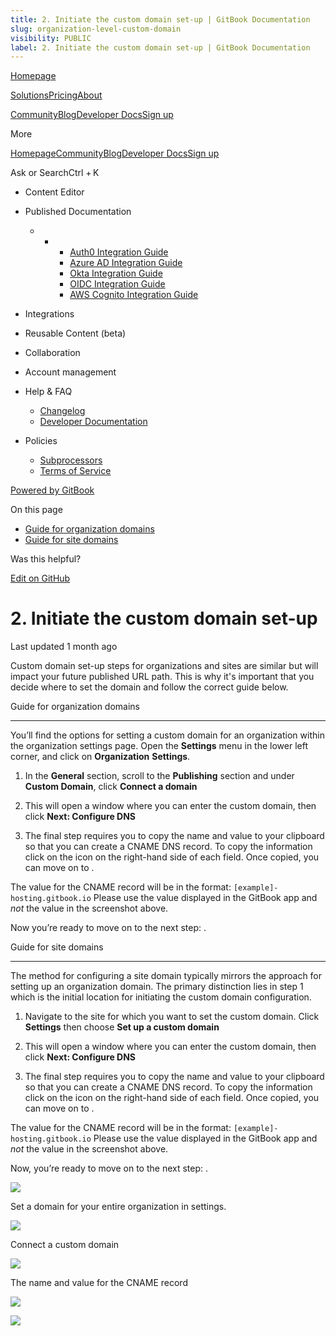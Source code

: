 ```yaml
---
title: 2. Initiate the custom domain set-up | GitBook Documentation
slug: organization-level-custom-domain
visibility: PUBLIC
label: 2. Initiate the custom domain set-up | GitBook Documentation
---
```

[Homepage](https://www.gitbook.com/)

[Solutions](https://www.gitbook.com/solutions/public-docs)[Pricing](https://www.gitbook.com/pricing)[About](https://www.gitbook.com/about)

[Community](https://github.com/GitbookIO/community)[Blog](https://www.gitbook.com/blog)[Developer Docs](https://developer.gitbook.com/)[Sign up](https://gitbook.com/join)

More

[Homepage](https://www.gitbook.com/)[Community](https://github.com/GitbookIO/community)[Blog](https://www.gitbook.com/blog)[Developer Docs](https://developer.gitbook.com/)[Sign up](https://gitbook.com/join)

Ask or SearchCtrl + K

*   Content Editor
    
*   Published Documentation
    
    *   *   *   [Auth0 Integration Guide](https://developer.gitbook.com/visitor-authentication/guides/integrations/how-to-use-auth0-integration-for-visitor-authentication)
            *   [Azure AD Integration Guide](https://developer.gitbook.com/visitor-authentication/guides/integrations/how-to-use-azure-ad-integration-for-visitor-authentication)
            *   [Okta Integration Guide](https://developer.gitbook.com/visitor-authentication/guides/integrations/how-to-use-okta-integration-for-visitor-authentication)
            *   [OIDC Integration Guide](https://developer.gitbook.com/visitor-authentication/guides/integrations/how-to-use-the-oidc-integration-for-visitor-authentication)
            *   [AWS Cognito Integration Guide](https://developer.gitbook.com/visitor-authentication/guides/integrations/how-to-use-the-aws-cognito-integration-for-visitor-authentication)
            
        
    
*   Integrations
    
*   Reusable Content (beta)
    
*   Collaboration
    
*   Account management
    
*   Help & FAQ
    
    *   [Changelog](https://changelog.gitbook.com/)
    *   [Developer Documentation](https://developer.gitbook.com/)
*   Policies
    
    *   [Subprocessors](https://policies.gitbook.com/security/subprocessors)
    *   [Terms of Service](https://policies.gitbook.com/terms)

[Powered by GitBook](https://www.gitbook.com/?utm_source=content&utm_medium=trademark&utm_campaign=NkEGS7hzeqa35sMXQZ4X)

On this page

*   [Guide for organization domains](#guide-for-organization-domains)
*   [Guide for site domains](#guide-for-site-domains)

Was this helpful?

[Edit on GitHub](https://github.com/GitbookIO/public-docs/blob/main/published-documentation/custom-domain/organization-level-custom-domain.md)

2\. Initiate the custom domain set-up
=====================================

Last updated 1 month ago

Custom domain set-up steps for organizations and sites are similar but will impact your future published URL path. This is why it's important that you decide where to set the domain and follow the correct guide below.

[](#guide-for-organization-domains)

Guide for organization domains


-----------------------------------------------------------------------

You’ll find the options for setting a custom domain for an organization within the organization settings page. Open the **Settings** menu in the lower left corner, and click on **Organization** **Settings**.

1.  In the **General** section, scroll to the **Publishing** section and under **Custom Domain**, click **Connect a domain**
    
2.  This will open a window where you can enter the custom domain, then click **Next: Configure DNS**
    
3.  The final step requires you to copy the name and value to your clipboard so that you can create a CNAME DNS record. To copy the information click on the icon on the right-hand side of each field. Once copied, you can move on to .
    

The value for the CNAME record will be in the format: `[example]-hosting.gitbook.io` Please use the value displayed in the GitBook app and _not_ the value in the screenshot above.

Now you’re ready to move on to the next step: .

[](#guide-for-site-domains)

Guide for site domains


-------------------------------------------------------

The method for configuring a site domain typically mirrors the approach for setting up an organization domain. The primary distinction lies in step 1 which is the initial location for initiating the custom domain configuration.

1.  Navigate to the site for which you want to set the custom domain. Click **Settings** then choose **Set up a custom domain**
    

1.  This will open a window where you can enter the custom domain, then click **Next: Configure DNS**
    

1.  The final step requires you to copy the name and value to your clipboard so that you can create a CNAME DNS record. To copy the information click on the icon on the right-hand side of each field. Once copied, you can move on to .
    

The value for the CNAME record will be in the format: `[example]-hosting.gitbook.io` Please use the value displayed in the GitBook app and _not_ the value in the screenshot above.

Now, you’re ready to move on to the next step: .

![](https://docs.gitbook.com/~gitbook/image?url=https%3A%2F%2F1050631731-files.gitbook.io%2F%7E%2Ffiles%2Fv0%2Fb%2Fgitbook-x-prod.appspot.com%2Fo%2Fspaces%252FNkEGS7hzeqa35sMXQZ4X%252Fuploads%252Fv2Fuh701GrgbX3QeNZ8g%252Forganization-domain.png%3Falt%3Dmedia%26token%3D65b52f22-3eda-4422-93b6-e01f04ebac60&width=768&dpr=4&quality=100&sign=2e46153a&sv=1)

Set a domain for your entire organization in settings.

![](https://docs.gitbook.com/~gitbook/image?url=https%3A%2F%2F1050631731-files.gitbook.io%2F%7E%2Ffiles%2Fv0%2Fb%2Fgitbook-x-prod.appspot.com%2Fo%2Fspaces%252FNkEGS7hzeqa35sMXQZ4X%252Fuploads%252Ff9tNOwC1EciryPvw9fl6%252Forg-enter-subdomain.png%3Falt%3Dmedia%26token%3De94d7531-5f0c-4ae5-9ca1-28e9380a20b9&width=768&dpr=4&quality=100&sign=e1d8b9e8&sv=1)

Connect a custom domain

![](https://docs.gitbook.com/~gitbook/image?url=https%3A%2F%2F1050631731-files.gitbook.io%2F%7E%2Ffiles%2Fv0%2Fb%2Fgitbook-x-prod.appspot.com%2Fo%2Fspaces%252FNkEGS7hzeqa35sMXQZ4X%252Fuploads%252FULJqRziCdzHrVrnCgzMV%252Fconfigure-dns.png%3Falt%3Dmedia%26token%3D2a17aeed-b265-4660-b336-6f2bf07597a8&width=768&dpr=4&quality=100&sign=63897a2c&sv=1)

The name and value for the CNAME record

![](https://docs.gitbook.com/~gitbook/image?url=https%3A%2F%2F1050631731-files.gitbook.io%2F%7E%2Ffiles%2Fv0%2Fb%2Fgitbook-x-prod.appspot.com%2Fo%2Fspaces%252FNkEGS7hzeqa35sMXQZ4X%252Fuploads%252F8YbSlHbH8QZkjcrNlGeZ%252Fpublished-content-site-settings.png%3Falt%3Dmedia%26token%3Dc395fa46-0d70-4a18-ae74-ae8860c18cdc&width=768&dpr=4&quality=100&sign=2da264cd&sv=1)

![](https://docs.gitbook.com/~gitbook/image?url=https%3A%2F%2F1050631731-files.gitbook.io%2F%7E%2Ffiles%2Fv0%2Fb%2Fgitbook-x-prod.appspot.com%2Fo%2Fspaces%252FNkEGS7hzeqa35sMXQZ4X%252Fuploads%252FfUmlz7z5dwimOUTcz277%252Fimage.png%3Falt%3Dmedia%26token%3Dd76c31db-9d09-4e43-84a3-b2610530d6cb&width=768&dpr=4&quality=100&sign=2c55cdba&sv=1)
